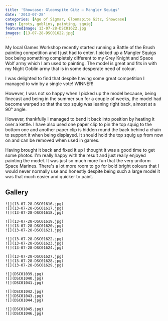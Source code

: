 ```yaml
---
title: 'Showcase: Gloomspite Gitz – Mangler Squigs'
date: '2013-07-28'
categories: [Age of Sigmar, Gloomspite Gitz, Showcase]
tags: [grots, goblins, painting, squig]
featuredImage: 13-07-28-DSC01622.jpg
images: [13-07-28-DSC01622.jpg]
---
```


My local Games Workshop recently started running a Battle of the Brush painting competition and I just had to enter. I picked up a Mangler Squigs box being something completely different to my Grey Knight and Space Wolf army which I am used to painting. The model is great and fits in with my Night Goblin army that is in some desperate need of colour.

I was delighted to find that despite having some great competition I managed to win by a single vote! WINNER!

However, I was not so happy when I picked up the model because, being finecast and being in the summer sun for a couple of weeks, the model had become warped so that the top squig was leaning right back, almost at a 90° angle.

However, thankfully I managed to bend it back into position by heating it over a kettle. I have also used one paper clip to pin the top squig to the bottom one and another paper clip is hidden round the back behind a chain to support it when being displayed. It should hold the top squig up from now on and can be removed when used in games.

Having brought it back and fixed it up I thought it was a good time to get some photos. I'm really happy with the result and just really enjoyed painting the model. It was just so much more fun that the very uniform Space Marines. There's a lot more room to go for bold bright colours that I would never normally use and honestly despite being such a large model it was that much easier and quicker to paint.

## Gallery

```grid|3
![](13-07-28-DSC01616.jpg)
![](13-07-28-DSC01617.jpg)
![](13-07-28-DSC01618.jpg)
```

```grid|3
![](13-07-28-DSC01619.jpg)
![](13-07-28-DSC01620.jpg)
![](13-07-28-DSC01621.jpg)
```

```grid|3
![](13-07-28-DSC01622.jpg)
![](13-07-28-DSC01623.jpg)
![](13-07-28-DSC01624.jpg)
```

```grid|3
![](13-07-28-DSC01627.jpg)
![](13-07-28-DSC01628.jpg)
![](13-07-28-DSC01629.jpg)
```

```grid|3
![](DSC01039.jpg)
![](DSC01040.jpg)
![](DSC01041.jpg)
```

```grid|3
![](DSC01042.jpg)
![](DSC01043.jpg)
![](DSC01044.jpg)
```

```grid|2
![](DSC01045.jpg)
![](DSC01046.jpg)
```
